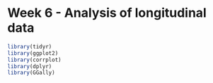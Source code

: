 # Week 6 - Analysis of longitudinal data



```r

library(tidyr)
library(ggplot2)
library(corrplot)
library(dplyr)
library(GGally)
```
